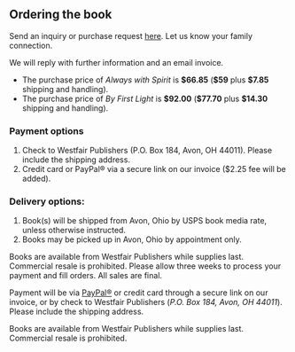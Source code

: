 
<HolidayMessage />

## Ordering the book

Send an inquiry or purchase request [here](/contact).
Let us know your family connection.

We will reply with further information and an email invoice.

- The purchase price of _Always with Spirit_ is **\$66.85** (**\$59** plus **\$7.85** shipping and handling).
- The purchase price of _By First Light_ is **\$92.00** (**\$77.70** plus **\$14.30** shipping and handling).

### Payment options

1. Check to Westfair Publishers
   (P.O. Box 184, Avon, OH 44011).
   Please include the shipping address.
2. Credit card or PayPal® via a secure link
   on our invoice (\$2.25 fee will be added).

### Delivery options:

1. Book(s) will be shipped from Avon, Ohio by USPS book media rate, unless otherwise instructed.
2. Books may be picked up in Avon, Ohio by appointment only.

Books are available from Westfair Publishers while supplies last. Commercial resale is prohibited.
Please allow three weeks to process your payment and fill orders. All sales are final.

Payment will be via [PayPal®](https://paypal.com) or credit card through a secure link on
our invoice, or by check to Westfair Publishers (_P.O. Box 184, Avon, OH 44011_).
Please include the shipping address.

Books are available from Westfair Publishers while supplies last. Commercial resale is
prohibited.

